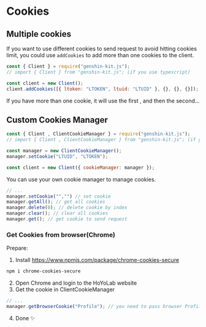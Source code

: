 # Cookies

## Multiple cookies

If you want to use different cookies to send request to avoid hitting cookies limit, you could use `addCookies` to add more than one cookies to the client.

```javascript
const { Client } = require("genshin-kit.js");
// import { Client } from "genshin-kit.js"; (if you use typescript)

const client = new Client();
client.addCookies([{ ltoken: "LTOKEN", ltuid: "LTUID" }, {}, {}, {}]);
```

If you have more than one cookie, it will use the first , and then the second...

## Custom Cookies Manager
```javascript
const { Client , ClientCookieManager } = require("genshin-kit.js");
// import { Client , ClientCookieManager } from "genshin-kit.js"; (if you use typescript)

const manager = new ClientCookieManager();
manager.setCookie("LTUID", "LTOKEN");

const client = new Client({ cookieManager: manager });
```

You can use your own cookie manager to manage cookies.

```javascript
// ...
manager.setCookie("","") // set cookie
manager.getAll(); // get all cookies
manager.delete(0); // delete cookie by index
manager.clear(); // clear all cookies
manager.get(); // get cookie to send request
```

### Get Cookies from browser(Chrome)

Prepare: 
1. Install https://www.npmjs.com/package/chrome-cookies-secure
```bash
npm i chrome-cookies-secure
```
2. Open Chrome and login to the HoYoLab website
3. Get the cookie in ClientCookieManager
```javascript
// ...
manager.getBrowserCookie("Profile"); // you need to pass browser Profile
```
4. Done ✨